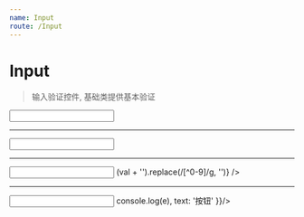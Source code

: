 ```yaml
---
name: Input
route: /Input
---
```



# Input

> 输入验证控件, 基础类提供基本验证

<PropsTable of={Input} />

<Playground>
  <Input title="输出 number 类型" inputType="number"/>
  <hr/>
  <Input title="输出字符串类型"/>
  <hr/>
  <Input title="带有正则过滤器" filter={val => (val + '').replace(/[^0-9]/g, '')} />
  <hr/>
  <Input
    title="带有按钮的输入框"
    inputType="number"
    inputBtnConfig={{
      action: (e) => console.log(e),
      text: '按钮'
    }}/>
</Playground>
